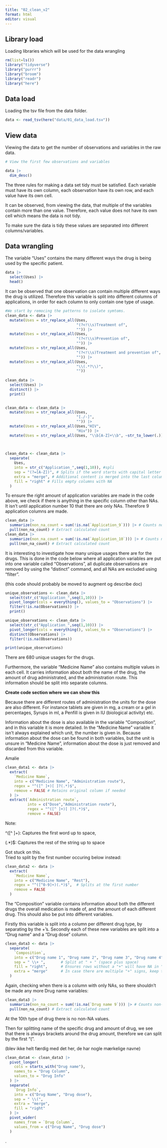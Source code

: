 ```yaml
---
title: "02_clean_v2"
format: html
editor: visual
---
```


## Library load

Loading libraries which will be used for the data wrangling

```r
rm(list=ls())
library("tidyverse")
library("purrr")
library("broom")
library("readr")
library("here")
```

## Data load

Loading the tsv file from the data folder.

```r
data <- read_tsv(here("data/01_data_load.tsv"))
```

## View data

Viewing the data to get the number of observations and variables in the raw data.

```r
# View the first few observations and variables

data |>
  dim_desc()


```

The three rules for making a data set tidy must be satisfied. Each variable must have its own column, each observation have its own row, and each value have its own cell.

It can be observed, from viewing the data, that multiple of the variables contain more than one value. Therefore, each value does not have its own cell which means the data is not tidy.

To make sure the data is tidy these values are separated into different columns/variables.

## Data wrangling

The variable "Uses" contains the many different ways the drug is being used by the specific patient.

```r
data |>
  select(Uses) |>
  head()
```

It can be observed that one observation can contain multiple different ways the drug is utilized. Therefore this variable is split into different columns of applications, in order for each column to only contain one type of usage.

```r


#We start by remocing the patterns to isolate symtoms.
clean_data <- data |> 
  mutate(Uses = str_replace_all(Uses,
                                "(?<!\\s)Treatment of",
                                "")) |> 
  mutate(Uses = str_replace_all(Uses,
                                "(?<!\\s)Prevention of",
                                "")) |> 
  mutate(Uses = str_replace_all(Uses,
                                "(?<!\\s)Treatment and prevention of",
                                "")) |> 
  mutate(Uses = str_replace_all(Uses,
                                "\\(.*?\\)", 
                                ""))
 
clean_data |> 
  select(Uses) |>
  distinct() |>
  print()
  


```

```r
clean_data <- clean_data |> 
  mutate(Uses = str_replace_all(Uses,
                                "[./-]",
                                "")) |> 
  mutate(Uses = str_replace_all(Uses,"HIV",
                                "Hiv")) |> 
  mutate(Uses = str_replace_all(Uses, "\\b[A-Z]+\\b", ~str_to_lower(.)))
  
 

```

```r


clean_data <- clean_data |>
  separate(
    Uses,
    into = str_c("Application_",seq(1,10)), #spli
    sep = "(?=[A-Z])", # Splits if the word starts with capital letter
    extra = "merge", # Additional content is merged into the last column 
    fill = "right" # Fills empty columns with NA
  )


```

To ensure the right amount of application variables are made in the code above, we check if there is anything in the specific column other than NAs.\
It isn't until application number 10 that there are only NAs. Therefore 9 application columns are made.

```r
clean_data |>
  summarize(non_na_count = sum(!is.na(`Application_9`))) |> # Counts non-NA columns
  pull(non_na_count) # Extract calculated count
clean_data |>
  summarize(non_na_count = sum(!is.na(`Application_10`))) |> # Counts non-NA columns
  pull(non_na_count) # Extract calculated count
```

It is interesting to investigate how many unique usages there are for the drugs. This is done in the code below where all application variables are put into one variable called "Observations", all duplicate observations are removed by using the "distinct" command, and all NAs are excluded using "filter".

(this code should probably be moved to augment og describe doc)

```r
unique_observations <- clean_data |>
  select(str_c("Application_",seq(1,10))) |>
  pivot_longer(cols = everything(), values_to = "Observations") |> 
  filter(!is.na(Observations)) |> 
  print()
```

```r
unique_observations <- clean_data |>
  select(str_c("Application_",seq(1,10))) |>
  pivot_longer(cols = everything(), values_to = "Observations") |>
  distinct(Observations) |>
  filter(!is.na(Observations))

print(unique_observations)
```

There are 680 unique usages for the drugs.\

Furthermore, the variable "Medicine Name" also contains multiple values in each cell. It carries information about both the name of the drug, the amount of drug administrated, and the administration route. This information should be split into separate columns.

**Create code section where we can show this**

Because there are different routes of administration the units for the dose are also different. For instance tablets are given in mg, a cream or a gel in percentages, Syrups in ml, a Penfill is given in IU (biological activity) etc.

Information about the dose is also available in the variable "Composition", and in this variable it is more detailed. In the "Medicine Name" variable it isn't always explained which unit, the number is given in. Because information about the dose can be found in both variables, but the unit is unsure in "Medicine Name", information about the dose is just removed and discarded from this variable.

Amalie

```r
clean_data1 <- data |>
  extract(
    `Medicine Name`, 
    into = c("Medicine Name", "Administration route"),
    regex = "^([^ ]+)[ ]?(.*)$", 
    remove = FALSE # Retains original column if needed
  ) |>
  extract(`Administration route`,
          into = c("Dose","Administration route"),
          regex = "^([^ ]+)[ ]?(.*)$",
          remove = FALSE)


```

Note:

\^(\[\^ \]+): Captures the first word up to space,

(.\*)\$: Captures the rest of the string up to space

Got stuck on this.\
Tried to split by the first number occuring below instead:

```r
clean_data2 <- data |>
  extract(
    `Medicine Name`, 
    into = c("Medicine Name", "Rest"),
    regex = "^([^0-9]+)(.*)$",  # Splits at the first number
    remove = FALSE
  )
```

The "Composition" variable contains information about both the different drugs the overall medication is made of, and the amount of each different drug. This should also be put into different variables.

Firstly this variable is split into a column per different drug type, by separating by the +'s. Secondly each of these new variables are split into a "Drug name" and a "Drug dose" column.

```r
clean_data3 <- data |>
  separate(
    `Composition`, 
    into = c("Drug name 1", "Drug name 2", "Drug name 3", "Drug name 4", "Drug name 5", "Drug name 6", "Drug name 7", "Drug name 8", "Drug name 9"), 
    sep = " \\+ ",       # Split at " + " (space plus space)
    fill = "right",      # Ensures rows without a "+" will have NA in "Drug name 2"
    extra = "merge"      # In case there are multiple "+" signs, keep the rest in "Drug name 2"
  )
```

Again, checking when there is a column with only NAs, so there shouldn't be made any more Drug name variables:

```r
clean_data3 |>
  summarize(non_na_count = sum(!is.na(`Drug name 9`))) |> # Counts non-NA columns
  pull(non_na_count) # Extract calculated count
```

At the 10th type of drug there is no non-NA values.

Then for splitting name of the specific drug and amount of drug, we see that there is always brackets around the drug amount, therefore we can split by the first "(".

(blev ikke helt færdig med det her, de har nogle mærkelige navne)

```r
clean_data4 <- clean_data3 |>
  pivot_longer(
    cols = starts_with("Drug name"),         
    names_to = "Drug Column",               
    values_to = "Drug Info"                 
  ) |>
  separate(
    `Drug Info`, 
    into = c("Drug Name", "Drug dose"),  
    sep = " \\(",  
    extra = "merge", 
    fill = "right"                        
  ) |>
  pivot_wider(
    names_from = `Drug Column`,         
    values_from = c("Drug Name", "Drug dose")
  )

```

.
